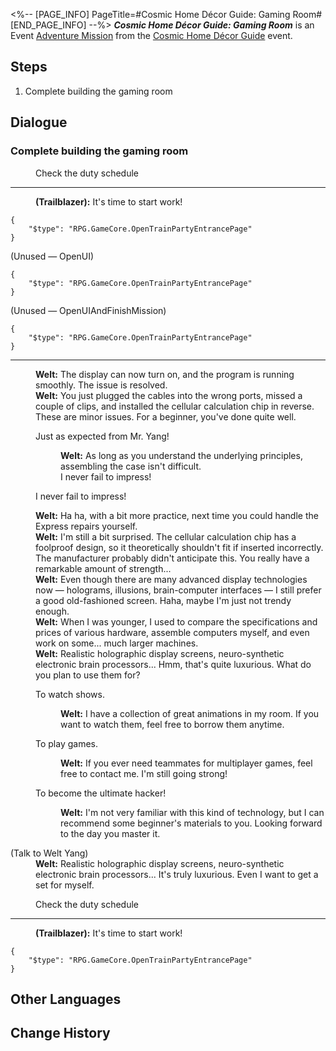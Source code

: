 <%-- [PAGE_INFO]
PageTitle=#Cosmic Home Décor Guide: Gaming Room#
[END_PAGE_INFO] --%>
{{Stub|Dialogue.}}
{{Mission Infobox
|id            = 8027116
|title         = 
|image         = <!--Mission Cosmic Home Décor Guide Gaming Room.png-->
|type          = Adventure
|event_name    = Cosmic Home Décor Guide
|chapter       = Cosmic Home Décor Guide
|requirements  = [[Adventure Mission]] ''[[Cosmic Home Décor Guide: Bedroom]]'' completed
|summary       = <!--official mission summary from Fate's Atlas-->
|characters    = Trailblazer; Welt
|startLocation = [[Astral Express]] - [[Party Car]]
|world         = Astral Express
|area          = Party Car
|prev          = Cosmic Home Décor Guide: Bedroom
|next          = 
|rewards       = 
}}
'''''Cosmic Home Décor Guide: Gaming Room''''' is an Event [[Adventure Mission]] from the [[Cosmic Home Décor Guide]] event.

==Steps==
# Complete building the gaming room

<!--
==Gameplay Notes==

--><!--
==Trial Character==

-->
==Dialogue==
{{Stub Dialogue}}
===Complete building the gaming room{{subst:void|<!--802711602-->}}===
{{Mission Description|type=adventure|location=Party Car|Few things feel better than staying up all night to play video games!}}
{{Dialogue Start}}

:{{DIcon|Travel Log}} Check the duty schedule
----
:'''(Trailblazer):''' It's time to start work!
<pre>{
	"$type": "RPG.GameCore.OpenTrainPartyEntrancePage"
}</pre>

;(Unused &mdash; OpenUI)
<pre>{
	"$type": "RPG.GameCore.OpenTrainPartyEntrancePage"
}</pre>

;(Unused &mdash; OpenUIAndFinishMission)
<pre>{
	"$type": "RPG.GameCore.OpenTrainPartyEntrancePage"
}</pre>
----
:'''Welt:''' The display can now turn on, and the program is running smoothly. The issue is resolved.
:'''Welt:''' You just plugged the cables into the wrong ports, missed a couple of clips, and installed the cellular calculation chip in reverse. These are minor issues. For a beginner, you've done quite well.
:{{DIcon|Arrow}} Just as expected from Mr. Yang!
::'''Welt:''' As long as you understand the underlying principles, assembling the case isn't difficult.
::I never fail to impress!
:{{DIcon|Arrow}} I never fail to impress!
:'''Welt:''' Ha ha, with a bit more practice, next time you could handle the Express repairs yourself.
:'''Welt:''' I'm still a bit surprised. The cellular calculation chip has a foolproof design, so it theoretically shouldn't fit if inserted incorrectly. The manufacturer probably didn't anticipate this. You really have a remarkable amount of strength...
:'''Welt:''' Even though there are many advanced display technologies now &mdash; holograms, illusions, brain-computer interfaces &mdash; I still prefer a good old-fashioned screen. Haha, maybe I'm just not trendy enough.
:'''Welt:''' When I was younger, I used to compare the specifications and prices of various hardware, assemble computers myself, and even work on some... much larger machines.
:'''Welt:''' Realistic holographic display screens, neuro-synthetic electronic brain processors... Hmm, that's quite luxurious. What do you plan to use them for?
:{{DIcon|Arrow}} To watch shows.
::'''Welt:''' I have a collection of great animations in my room. If you want to watch them, feel free to borrow them anytime.
:{{DIcon|Arrow}} To play games.
::'''Welt:''' If you ever need teammates for multiplayer games, feel free to contact me. I'm still going strong!
:{{DIcon|Arrow}} To become the ultimate hacker!
::'''Welt:''' I'm not very familiar with this kind of technology, but I can recommend some beginner's materials to you. Looking forward to the day you master it.
:{{tx}}

;(Talk to Welt Yang)
:'''Welt:''' Realistic holographic display screens, neuro-synthetic electronic brain processors... It's truly luxurious. Even I want to get a set for myself.

:{{DIcon|Travel Log}} Check the duty schedule
----
:'''(Trailblazer):''' It's time to start work!
<pre>{
	"$type": "RPG.GameCore.OpenTrainPartyEntrancePage"
}</pre>
{{Dialogue End}}

==Other Languages==
{{Other Languages
|en   = Cosmic Home Décor Guide: Gaming Room
|zhs  = 宇宙家装指南：电竞室篇
|zht  = 宇宙家裝指南：電競室篇
|ja   = コズミック・ハウジングガイド：ゲームエリア
|ko   = 우주 인테리어 가이드: 게임방편
|es   = Guía de decoración galáctica: sala de juegos
|fr   = Guide de décoration cosmique&nbsp;: Salle de jeux
|ru   = Идеи декора для космического дома: Игровая
|th   = คู่มือแต่งบ้านแห่งจักรวาล: ห้องเล่นเกม
|vi   = Hướng Dẫn Trang Trí Nhà Vũ Trụ: Phòng Chơi Game
|de   = Leitfaden für galaktisches Heimdekor: Gaming-Raum
|id   = Panduan Dekorasi Rumah Alam Semesta: Ruang Gaming
|pt   = Guia de Decoração Cósmica: Sala de Jogos
}}

==Change History==
{{Change History|2.7}}
